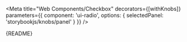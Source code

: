 

<Meta
  title="Web Components/Checkbox"
  decorators={[withKnobs]}
  parameters={{
    component: 'ui-radio',
    options: { 
      selectedPanel: 'storybookjs/knobs/panel'
     }
  }}
/>

<Description>
    {README}
</Description>

<Preview withToolbar>
  <Story name="Radio">
    <div style={{ width: '360px', margin: '20px' }}>
      <ui-radio type="radio" name="fruit" checked value="Strawberry" />
      <ui-radio type="radio" name="fruit" value="Orange" />
      <ui-radio type="radio" name="fruit" value="Lemon" />
    </div>
  </Story>
</Preview>
